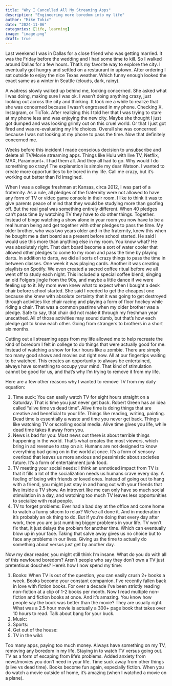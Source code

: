 ```yaml
---
title: "Why I Cancelled All My Streaming Apps"
description: "Engineering more boredom into my life"
author: "Mike Tokic"
date: "2024-11-06"
categories: [life, learning]
image: "image.png"
draft: true
---
```


Last weekend I was in Dallas for a close friend who was getting married. It was the Friday before the wedding and I had some time to kill. So I walked around Dallas for a few hours. That's my favorite way to explore the city. I eventually got hungry and settled on a restaurant in uptown. After ordering I sat outside to enjoy the nice Texas weather. Which funny enough looked the exact same as a winter in Seattle (clouds, dark, rainy). 

A waitress slowly walked up behind me, looking concerned. She asked what I was doing, making sure I was ok. I wasn't doing anything crazy, just looking out across the city and thinking. It took me a while to realize that she was concerned because I wasn't engrossed in my phone. Checking X, Instagram, or TicTok. After realizing this I told her that I was trying to stare at my phone less and was enjoying the new city. Maybe she thought I just got dumped and was looking grimly out on this cruel world. Or that I just got fired and was re-evaluating my life choices. Overall she was concerned because I was not looking at my phone to pass the time. Now that definitely concerned me. 

Weeks before this incident I made conscious decision to unsubscribe and delete all TV/Movie streaming apps. Things like Hulu with live TV, Netflix, MAX, Paramount+. I had them all. And they all had to go. Why would I do something so crazy! The explanation is simple my dear Watson. I wanted to create more opportunities to be bored in my life. Call me crazy, but it's working out better than I'd imagined. 

When I was a college freshman at Kansas, circa 2012, I was part of a fraternity. As a rule, all pledges of the fraternity were not allowed to have any form of TV or video game console in their room. I like to think it was to give parents peace of mind that they would be studying more than goofing off. But the real goal was something entirely different. When 40 pledges can't pass time by watching TV they have to do other things. Together. Instead of binge watching a show alone in your room you now have to be a real human being and get together with other pledges to pass the time. My older brother, who was two years older and in the fraternity, knew this when he bought me a dart board as a present before school started. He said I would use this more than anything else in my room. You know what? He was absolutely right. That dart board become a sort of water cooler that allowed other pledges to come to my room and pass the time by playing darts. In addition to darts, we did all sorts of crazy things to pass the time in between classes. One week it was playing cards. Another it was creating playlists on Spotify. We even created a sacred coffee ritual before we all went off to study each night. This included a special coffee blend, singing an old Folgers jingle from the 90s, and maybe a little dance if we were feeling up to it. My mom even knew what to expect when I bought a desk chair before school started. She said I needed to get the cheapest one because she knew with absolute certainty that it was going to get destroyed through activities like chair racing and playing a form of floor hockey while riding a chair. That was a common pastime when my older brother was a pledge. Safe to say, that chair did not make it through my freshman year unscathed. All of those activities may sound dumb, but that's how each pledge got to know each other. Going from strangers to brothers in a short six months. 

Cutting out all streaming apps from my life allowed me to help recreate the kind of boredom I felt in college to do things that were actually good for me. Instead of watching a show for four hours like a zombie. There are simply too many good shows and movies out right now. All at our fingertips waiting to be watched. This creates an opportunity to always be entertained, always have something to occupy your mind. That kind of stimulation cannot be good for us, and that's why I'm trying to remove it from my life. 

Here are a few other reasons why I wanted to remove TV from my daily equation:

1. Time suck: You can easily watch TV for eight hours straight on a Saturday. That is time you just never get back. Robert Green has an idea called "alive time vs dead time". Alive time is doing things that are creative and beneficial to your life. Things like reading, writing, painting. Dead time is essentially a waste and time you never get back. Things like watching TV or scrolling social media. Alive time gives you life, while dead time takes it away from you. 
2. News is bad for you: Most news out there is about terrible things happening in the world. That's what creates the most viewers, which bring in ad revenue to stay on air. Humans are not designed to know everything bad going on in the world at once. It's a form of sensory overload that leaves us more anxious and pessimistic about societies future. It's a form of entertainment junk food. 
3. TV meeting your social needs: I think an unnoticed impact from TV is that it fills a lot of the socialization needs us humans crave every day. A feeling of being with friends or loved ones. Instead of going out to hang with a friend, you might just stay in and hang out with your friends that live inside a TV show. An introvert like me can only have so much social stimulation in a day, and watching too much TV leaves less opportunities to socialize with real people.
4. TV to forget problems: Ever had a bad day at the office and come home to watch a funny sitcom to relax? We've all done it. And in moderation it's probably an ok thing to do. But if you're doing that every day after work, then you are just numbing bigger problems in your life. TV won't fix that, it just delays the problem for another time. Which can eventually blow up in your face. Taking that salve away gives us no choice but to face any problems in our lives. Giving us the time to actually do something about versus just get by another day. 

Now my dear reader, you might still think I'm insane. What do you do with all of this newfound boredom? Aren't people who say they don't own a TV just pretentious douches? Here's how I now spend my time:

1. Books: When TV is out of the question, you can easily crush 2+ books a week. Books become your constant companion. I've recently fallen back in love with fiction books. For over a decade I've been strictly reading non-fiction at a clip of 1-2 books per month. Now I read multiple non-fiction and fiction books at once. And it's amazing. You know how people say the book was better than the movie? They are usually right. What was a 2.5 hour movie is actually a 300+ page book that takes over 10 hours to read. Talk about bang for your buck. 
2. Music: 
3. Sports: 
4. Get out of the house: 
5. TV in the wild: 


Too many apps, paying too much money. Always have something on my TV, removing any boredom in my life. Staying in to watch TV versus going out. TV as a form of escaping from life's problems. Added anxiety from news/movies you don't need in your life. Time suck away from other things (alive vs dead time). Books become fun again, especially fiction. When you do watch a movie outside of home, it's amazing (when I watched a movie on a plane).